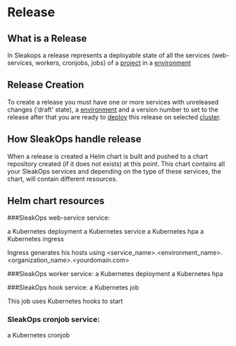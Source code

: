 
# Release

## What is a Release

In Sleakops a release represents a deployable state of all the services (web-services, workers, cronjobs, jobs) of a [project](/docs/project) in a [environment](/docs/environment)

## Release Creation

To create a release you must have one or more services with unreleased changes ('draft' state), a [environment](/docs/environment) and a version number to set to the release
after that you are ready to [deploy](/docs/deployment) this release on selected [cluster](/docs/cluster).

## How SleakOps handle release

When a release is created a Helm chart is built and pushed to a chart repository created (if it does not exists) at this point.
This chart contains all your SleakOps services and depending on the type of these services, the chart, will contain different resources.

## Helm chart resources

###SleakOps web-service service:

a Kubernetes deployment
a Kubernetes service
a Kubernetes hpa
a Kubernetes ingress

Ingress generates his hosts using <service_name>.<environment_name>.<organization_name>\.<yourdomain\.com>

###SleakOps worker service:
a Kubernetes deployment
a Kubernetes hpa

###SleakOps hook service:
a Kubernetes job

This job uses Kubernetes hooks to start

### SleakOps cronjob service:
a Kubernetes cronjob

